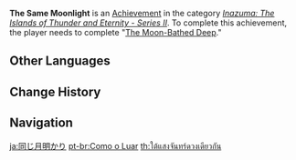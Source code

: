 {{Achievement Infobox
|title        = 
|id           = 80109
|order id     = 0112
|category     = Inazuma: The Islands of Thunder and Eternity - Series II
|description  = Complete "[[The Moon-Bathed Deep]]"
|requirements = 
|primogems    = 10
|tracking     = 
|topic        = 
}}
'''The Same Moonlight''' is an [[Achievement]] in the category ''[[Inazuma: The Islands of Thunder and Eternity - Series II]]''. To complete this achievement, the player needs to complete "[[The Moon-Bathed Deep]]."
<!--
==Trivia==

==Video Guides==
{{EVT
|video1   = 
|caption1 = 
}}
-->
==Other Languages==
{{Other Languages
|en      = The Same Moonlight
|zhs     = 一样的月光
|zhs_rm  = Yīyàng de Yuèguāng
|zht     = 一樣的月光
|zht_rm  = Yīyàng de Yuèguāng
|zh_tl   = The Same Moonlight
|ja      = 同じ月明かり
|ja_rm   = Onaji Tsukiakari
|ja_tl   = The Same Moonlight
|ko      = 같은 달빛
|ko_rm   = Gateun Dalbit
|ko_tl   = The Same Moonlight
|es      = Yo quiero luz de luna
|es_tl   = I Want Moonlight
|fr      = Sous le même clair de lune
|fr_tl   = Beneath the Same Moonlight
|ru      = Тот же свет луны
|ru_tl   = The Same Moonlight
|th      = ใต้แสงจันทร์ดวงเดียวกัน
|th_rm   = 
|th_tl   = 
|vi      = Cùng Một Ánh Trăng
|vi_tl   = 
|de      = Das gleiche Mondlicht
|de_tl   = The Same Moonlight
|id      = Cahaya Bulan yang Sama
|id_tl   = The Same Moonlight
|pt      = Como o Luar
|pt_tl   = 
|tr      = Aynı Mehtap
|tr_tl   = 
|it      = Lo stesso chiaro di luna
|it_tl   = 
}}

==Change History==
{{Change History|2.1}}
<!--
==References==
{{Reflist}}
-->
==Navigation==
{{Achievement Navbox|Inazuma: The Islands of Thunder and Eternity - Series II}}

[[ja:同じ月明かり]]
[[pt-br:Como o Luar]]
[[th:ใต้แสงจันทร์ดวงเดียวกัน]]